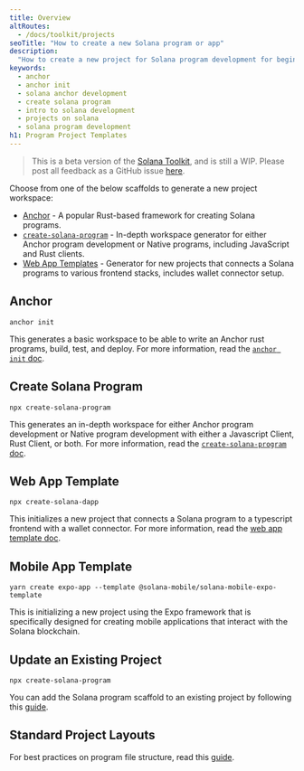 ```yaml
---
title: Overview
altRoutes:
  - /docs/toolkit/projects
seoTitle: "How to create a new Solana program or app"
description:
  "How to create a new project for Solana program development for beginners."
keywords:
  - anchor
  - anchor init
  - solana anchor development
  - create solana program
  - intro to solana development
  - projects on solana
  - solana program development
h1: Program Project Templates
---
```


> This is a beta version of the [Solana Toolkit](/docs/toolkit/), and is
> still a WIP. Please post all feedback as a GitHub issue
> [here](https://github.com/solana-foundation/developer-content/issues/new?title=%5Btoolkit%5D%20).

Choose from one of the below scaffolds to generate a new project workspace:

- [Anchor](#anchor) - A popular Rust-based framework for creating Solana
  programs.
- [`create-solana-program`](#create-solana-program) - In-depth workspace
  generator for either Anchor program development or Native programs, including
  JavaScript and Rust clients.
- [Web App Templates](#web-app-template) - Generator for new projects that
  connects a Solana programs to various frontend stacks, includes wallet
  connector setup.

## Anchor

```shell
anchor init
```

This generates a basic workspace to be able to write an Anchor rust programs,
build, test, and deploy. For more information, read the
[`anchor init` doc](/docs/toolkit/projects/anchor-init).

## Create Solana Program

```shell
npx create-solana-program
```

This generates an in-depth workspace for either Anchor program development or
Native program development with either a Javascript Client, Rust Client, or
both. For more information, read the
[`create-solana-program` doc](/docs/toolkit/projects/solana-program).

## Web App Template

```shell
npx create-solana-dapp
```

This initializes a new project that connects a Solana program to a typescript
frontend with a wallet connector. For more information, read the
[web app template doc](/docs/toolkit/projects/web-app).

## Mobile App Template

```shell
yarn create expo-app --template @solana-mobile/solana-mobile-expo-template
```

This is initializing a new project using the Expo framework that is specifically
designed for creating mobile applications that interact with the Solana
blockchain.

## Update an Existing Project

```shell
npx create-solana-program
```

You can add the Solana program scaffold to an existing project by following this
[guide](/docs/toolkit/projects/existing-project).

## Standard Project Layouts

For best practices on program file structure, read this
[guide](/docs/toolkit/projects/project-layout).

